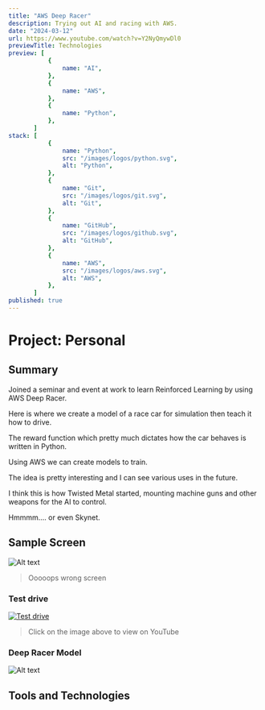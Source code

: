 ```yaml
---
title: "AWS Deep Racer"
description: Trying out AI and racing with AWS.
date: "2024-03-12"
url: https://www.youtube.com/watch?v=Y2NyQmywDl0
previewTitle: Technologies
preview: [
           {
               name: "AI",
           },
           {
               name: "AWS",
           },
           {
               name: "Python",
           },
       ]
stack: [
           {
               name: "Python",
               src: "/images/logos/python.svg",
               alt: "Python",
           },
           {
               name: "Git",
               src: "/images/logos/git.svg",
               alt: "Git",
           },
           {
               name: "GitHub",
               src: "/images/logos/github.svg",
               alt: "GitHub",
           },
           {
               name: "AWS",
               src: "/images/logos/aws.svg",
               alt: "AWS",
           },
       ]
published: true
---
```


# Project: Personal


## Summary

Joined a seminar and event at work to learn Reinforced Learning by using AWS Deep Racer.

Here is where we create a model of a race car for simulation then teach it how to drive.

The reward function which pretty much dictates how the car behaves is written in Python.

Using AWS we can create models to train.

The idea is pretty interesting and I can see various uses in the future.

I think this is how Twisted Metal started, mounting machine guns and other weapons for the AI to control.

Hmmmm.... or even Skynet.


## Sample Screen

![Alt text](https://res.cloudinary.com/langitlupakintoncloud/image/upload/v1711798919/projects.jcos.io/amzafkk7yeyzkxn6jdnp.jpg "All Courses")

> Ooooops wrong screen

### Test drive

[![Test drive](https://res.cloudinary.com/langitlupakintoncloud/image/upload/v1711798107/projects.jcos.io/xa5iks3jckxhig4euafq.png)](https://www.youtube.com/watch?v=Y2NyQmywDl0 "AWS DeepRacer Beginner")

> Click on the image above to view on YouTube

### Deep Racer Model

![Alt text](https://res.cloudinary.com/langitlupakintoncloud/image/upload/v1712150120/projects.jcos.io/czwzzncqdmuxpnwi9o6q.jpg "Deep Racer Model")


## Tools and Technologies
